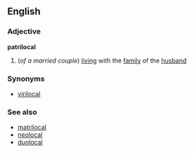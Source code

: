 ==English==
===Adjective===
'''patrilocal'''
#(''of a married couple'') [[living]] with the [[family]] of the [[husband]]
===Synonyms===
*[[virilocal]]
===See also===
*[[matrilocal]]
*[[neolocal]]
*[[duolocal]]